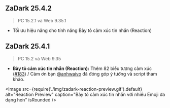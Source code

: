 
## ZaDark 25.4.2

> PC 15.2.1 và Web 9.35.1

- Tối ưu hiệu năng cho tính năng Bày tỏ cảm xúc tin nhắn (Reaction)

## ZaDark 25.4.1

> PC 15.2 và Web 9.35

- **Bày tỏ cảm xúc tin nhắn (Reaction):** Thêm 82 biểu tượng cảm xúc ([#183](https://github.com/quaric/zadark/issues/183)) / Cảm ơn bạn [@anhwaivo](https://github.com/quaric/zadark/issues/183) đã đóng góp ý tưởng và script tham khảo.

<Image
  src={require('./img/zadark-reaction-preview.gif').default}
  alt="Reaction Preview"
  caption="Bày tỏ cảm xúc tin nhắn với nhiều Emoji đa dạng hơn"
  isRounded
/>
